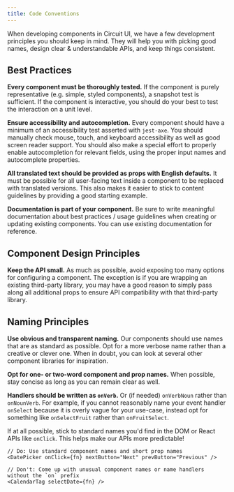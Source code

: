 ```yaml
---
title: Code Conventions
---
```


When developing components in Circuit UI, we have a few development principles you should keep in mind. They will help you with picking good names, design clear & understandable APIs, and keep things consistent.

## Best Practices

**Every component must be thoroughly tested.** If the component is purely representative (e.g. simple, styled components), a snapshot test is sufficient. If the component is interactive, you should do your best to test the interaction on a unit level.

**Ensure accessibility and autocompletion.** Every component should have a minimum of an accessibility test asserted with `jest-axe`. You should manually check mouse, touch, and keyboard accessibility as well as good screen reader support. You should also make a special effort to properly enable autocompletion for relevant fields, using the proper input names and autocomplete properties.

**All translated text should be provided as props with English defaults.** It must be possible for all user-facing text inside a component to be replaced with translated versions. This also makes it easier to stick to content guidelines by providing a good starting example.

**Documentation is part of your component.** Be sure to write meaningful documentation about best practices / usage guidelines when creating or updating existing components. You can use existing documentation for reference.

## Component Design Principles

**Keep the API small.** As much as possible, avoid exposing too many options for configuring a component. The exception is if you are wrapping an existing third-party library, you may have a good reason to simply pass along all additional props to ensure API compatibility with that third-party library.

## Naming Principles

**Use obvious and transparent naming.** Our components should use names that are as standard as possible. Opt for a more verbose name rather than a creative or clever one. When in doubt, you can look at several other component libraries for inspiration.

**Opt for one- or two-word component and prop names.** When possible, stay
concise as long as you can remain clear as well.

**Handlers should be written as `onVerb`.** Or (if needed) `onVerbNoun` rather than `onNounVerb`. For example, if you cannot reasonably name your event handler `onSelect` because it is overly vague for your use-case, instead opt for something like `onSelectFruit` rather than `onFruitSelect`.

If at all possible, stick to standard names you'd find in the DOM or React APIs like `onClick`. This helps make our APIs more predictable!

```tsx
// Do: Use standard component names and short prop names
<DatePicker onClick={fn} nextButton="Next" prevButton="Previous" />

// Don't: Come up with unusual component names or name handlers without the `on` prefix
<CalendarTag selectDate={fn} />
```
